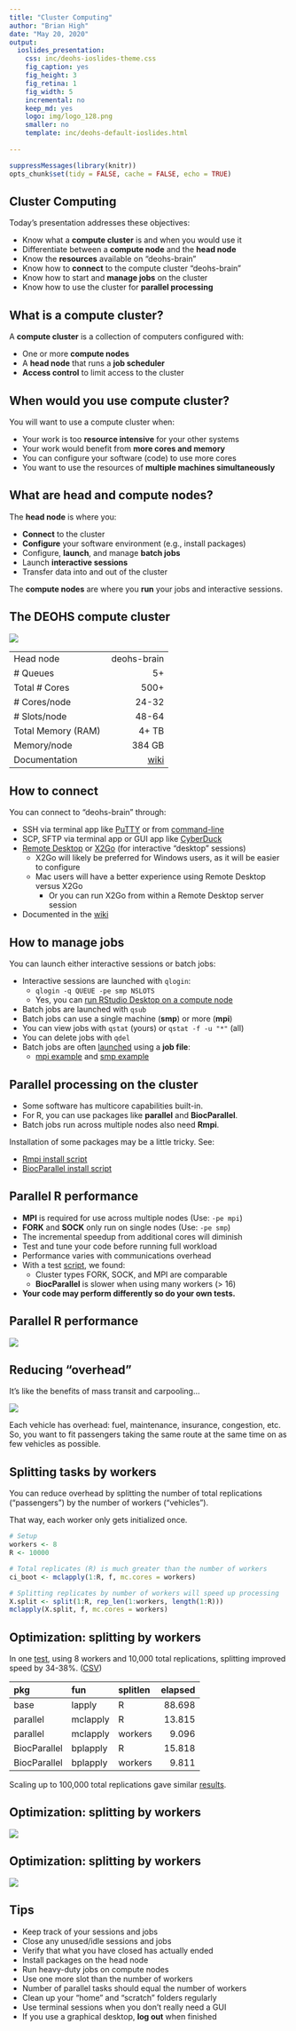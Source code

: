 ```yaml
---
title: "Cluster Computing"
author: "Brian High"
date: "May 20, 2020"
output:
  ioslides_presentation:
    css: inc/deohs-ioslides-theme.css
    fig_caption: yes
    fig_height: 3
    fig_retina: 1
    fig_width: 5
    incremental: no
    keep_md: yes
    logo: img/logo_128.png
    smaller: no
    template: inc/deohs-default-ioslides.html
 
---
```


```r
suppressMessages(library(knitr))
opts_chunk$set(tidy = FALSE, cache = FALSE, echo = TRUE)
```



## Cluster Computing 

Today's presentation addresses these objectives: 

- Know what a **compute cluster** is and when you would use it
- Differentiate between a **compute node** and the **head node**
- Know the **resources** available on "deohs-brain"
- Know how to **connect** to the compute cluster "deohs-brain"
- Know how to start and **manage jobs** on the cluster
- Know how to use the cluster for **parallel processing**

## What is a compute cluster?

A **compute cluster** is a collection of computers configured with:

- One or more **compute nodes**
- A **head node** that runs a **job scheduler**
- **Access control** to limit access to the cluster

## When would you use compute cluster?

You will want to use a compute cluster when:

- Your work is too **resource intensive** for your other systems
- Your work would benefit from **more cores and memory**
- You can configure your software (code) to use more cores
- You want to use the resources of **multiple machines simultaneously**

## What are head and compute nodes?

The **head node** is where you:

- **Connect** to the cluster
- **Configure** your software environment (e.g., install packages)
- Configure, **launch**, and manage **batch jobs**
- Launch **interactive sessions**
- Transfer data into and out of the cluster

The **compute nodes** are where you **run** your jobs and interactive sessions.

## The DEOHS compute cluster

<div class="columns-2">

![](img/brain_queues_and_hosts_55pct.jpg)
<br/>

|                    |             |
| :----------------- | -----------:|
| Head node          | deohs-brain |
| # Queues           |          5+ |
| Total # Cores      |        500+ |
| # Cores/node       |       24-32 |
| # Slots/node       |       48-64 |
| Total Memory (RAM) |       4+ TB |
| Memory/node        |      384 GB |
| Documentation      |       [wiki](https://github.com/deohs/ehbrain/wiki) |

</div>

## How to connect

You can connect to "deohs-brain" through:

- SSH via terminal app like [PuTTY](https://www.chiark.greenend.org.uk/~sgtatham/putty/) or from [command-line](https://www.ssh.com/ssh/command/#specifying-a-different-user-name)
- SCP, SFTP via terminal app or GUI app like [CyberDuck](https://github.com/deohs/ehbrain/wiki/Transferring-Data-to-Brain#desktop-or-laptop-initiated)
- [Remote Desktop](https://github.com/deohs/ehbrain/wiki/Connecting-to-Brain#xrdp) or [X2Go](https://github.com/deohs/ehbrain/wiki/Connecting-to-Brain#x2go) (for interactive "desktop" sessions)
  + X2Go will likely be preferred for Windows users, as it will be easier to configure
  + Mac users will have a better experience using Remote Desktop versus X2Go
    - Or you can run X2Go from within a Remote Desktop server session
- Documented in the [wiki](https://github.com/deohs/ehbrain/wiki/Connecting-to-Brain)

## How to manage jobs

You can launch either interactive sessions or batch jobs:

- Interactive sessions are launched with `qlogin`:
  + `qlogin -q QUEUE -pe smp NSLOTS`
  + Yes, you can [run RStudio Desktop on a compute node](https://github.com/deohs/ehbrain/wiki/Quick-Tutorial)
- Batch jobs are launched with `qsub`
- Batch jobs can use a single machine (**smp**) or more (**mpi**)
- You can view jobs with `qstat` (yours) or `qstat -f -u "*"` (all)
- You can delete jobs with `qdel`
- Batch jobs are often [launched](https://github.com/deohs/ehbrain/wiki/Running-a-Compute-Job#scheduling-a-job) using a **job file**:
  + [mpi example](mpi_demo/mpi_demo_2.sh) and [smp example](mpi_demo/smp_demo_2.sh)

## Parallel processing on the cluster

- Some software has multicore capabilities built-in. 
- For R, you can use packages like **parallel** and **BiocParallel**.
- Batch jobs run across multiple nodes also need **Rmpi**.

Installation of some packages may be a little tricky. See:

- [Rmpi install script](mpi_demo/install_rmpi_MPICH.sh)
- [BiocParallel install script](mpi_demo/install_BiocParallel.sh)

## Parallel R performance

- **MPI** is required for use across multiple nodes (Use: `-pe mpi`)
- **FORK** and **SOCK** only run on single nodes (Use: `-pe smp`)
- The incremental speedup from additional cores will diminish
- Test and tune your code before running full workload
- Performance varies with communications overhead
- With a test [script](mpi_demo/cluster_demo.R), we found:
   + Cluster types FORK, SOCK, and MPI are comparable
   + **BiocParallel** is slower when using many workers (> 16)
- **Your code may perform differently so do your own tests.**

## Parallel R performance

![](mpi_demo/results_55pct.png)

## Reducing "overhead"

It's like the benefits of mass transit and carpooling...

![](https://ops.fhwa.dot.gov/publications/exemptvehicleshov/images/figure2.jpg)

Each vehicle has overhead: fuel, maintenance, insurance, congestion, etc. So, 
you want to fit passengers taking the same route at the same time on as few
vehicles as possible.

## Splitting tasks by workers

You can reduce overhead by splitting the number of total replications 
("passengers") by the number of workers ("vehicles").

That way, each worker only gets initialized once.

```r
# Setup
workers <- 8
R <- 10000

# Total replicates (R) is much greater than the number of workers
ci_boot <- mclapply(1:R, f, mc.cores = workers)

# Splitting replicates by number of workers will speed up processing
X.split <- split(1:R, rep_len(1:workers, length(1:R)))
mclapply(X.split, f, mc.cores = workers)
```

## Optimization: splitting by workers

In one [test](mpi_demo/split_test.md), using 8 workers and 10,000 total 
replications, splitting improved speed by 34-38%. ([CSV](mpi_demo/split_test_results.csv))

pkg            fun        splitlen    elapsed
-------------  ---------  ---------  --------
base           lapply     R            88.698
parallel       mclapply   R            13.815
parallel       mclapply   workers       9.096
BiocParallel   bplapply   R            15.818
BiocParallel   bplapply   workers       9.811

Scaling up to 100,000 total replications gave similar [results](mpi_demo/split_test_results_100k.csv).

## Optimization: splitting by workers

![](mpi_demo/results_splits_log10_55pct.png)

## Optimization: splitting by workers

![](mpi_demo/results_splits_55pct.png)

## Tips

- Keep track of your sessions and jobs
- Close any unused/idle sessions and jobs
- Verify that what you have closed has actually ended
- Install packages on the head node
- Run heavy-duty jobs on compute nodes 
- Use one more slot than the number of workers
- Number of parallel tasks should equal the number of workers
- Clean up your "home" and "scratch" folders regularly
- Use terminal sessions when you don't really need a GUI
- If you use a graphical desktop, **log out** when finished
